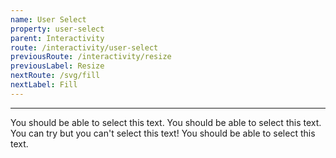 ```yaml
---
name: User Select
property: user-select
parent: Interactivity
route: /interactivity/user-select
previousRoute: /interactivity/resize
previousLabel: Resize
nextRoute: /svg/fill
nextLabel: Fill
---
```


<UtilityInfo pattern="select-{all|auto|none|text}" />

---

<Grid minWidth="250px">
  <InfoBox pattern="select-all">
    <Box className="bg-gray-200 p-4 rounded select-all overflow-hidden">
      You should be able to select this text.
    </Box>
  </InfoBox>
  <InfoBox pattern="select-auto">
    <Box className="bg-gray-200 p-4 rounded select-auto overflow-hidden">
      You should be able to select this text.
    </Box>
  </InfoBox>
  <InfoBox pattern="select-none">
    <Box className="bg-gray-200 p-4 rounded select-none overflow-hidden">
      You can try but you can't select this text!
    </Box>
  </InfoBox>
  <InfoBox pattern="select-text">
    <Box className="bg-gray-200 p-4 rounded select-text overflow-hidden">
      You should be able to select this text.
    </Box>
  </InfoBox>
</Grid>
